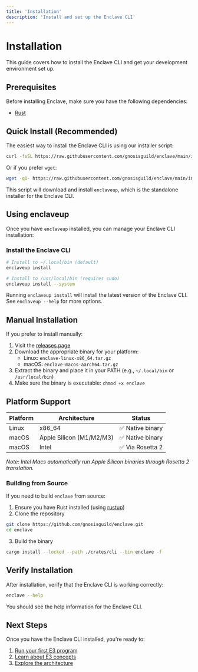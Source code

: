 ```yaml
---
title: 'Installation'
description: 'Install and set up the Enclave CLI'
---
```


# Installation

This guide covers how to install the Enclave CLI and get your development environment set up.

## Prerequisites

Before installing Enclave, make sure you have the following dependencies:

- [Rust](https://www.rust-lang.org/tools/install)

## Quick Install (Recommended)

The easiest way to install the Enclave CLI is using our installer script:

```bash
curl -fsSL https://raw.githubusercontent.com/gnosisguild/enclave/main/install | bash
```

Or if you prefer `wget`:

```bash
wget -qO- https://raw.githubusercontent.com/gnosisguild/enclave/main/install | bash
```

This script will download and install `enclaveup`, which is the standalone installer for the Enclave CLI.

## Using enclaveup

Once you have `enclaveup` installed, you can manage your Enclave CLI installation:

### Install the Enclave CLI

```bash
# Install to ~/.local/bin (default)
enclaveup install

# Install to /usr/local/bin (requires sudo)
enclaveup install --system
```

Running `enclaveup install` will install the latest version of the Enclave CLI.
See `enclaveup --help` for more options.

## Manual Installation

If you prefer to install manually:

1. Visit the [releases page](https://github.com/gnosisguild/enclave/releases)
2. Download the appropriate binary for your platform:
   - Linux: `enclave-linux-x86_64.tar.gz`
   - macOS: `enclave-macos-aarch64.tar.gz`
3. Extract the binary and place it in your PATH (e.g., `~/.local/bin` or `/usr/local/bin`)
4. Make sure the binary is executable: `chmod +x enclave`

## Platform Support

| Platform | Architecture | Status |
|----------|-------------|---------|
| Linux | x86_64 | ✅ Native binary |
| macOS | Apple Silicon (M1/M2/M3) | ✅ Native binary |
| macOS | Intel | ✅ Via Rosetta 2 |

*Note: Intel Macs automatically run Apple Silicon binaries through Rosetta 2 translation.*


### Building from Source

If you need to build `enclave` from source:
1. Ensure you have Rust installed (using [rustup](https://rustup.rs/))
2. Clone the repository

```bash
git clone https://github.com/gnosisguild/enclave.git
cd enclave
```

3. Build the binary

```bash
cargo install --locked --path ./crates/cli --bin enclave -f
```

## Verify Installation

After installation, verify that the Enclave CLI is working correctly:

```bash
enclave --help
```

You should see the help information for the Enclave CLI.

## Next Steps

Once you have the Enclave CLI installed, you're ready to:

1. [Run your first E3 program](/quick-start)
2. [Learn about E3 concepts](/what-is-e3)
3. [Explore the architecture](/architecture-overview) 